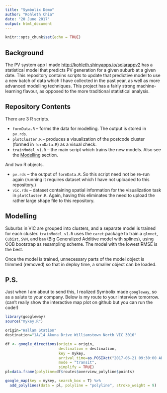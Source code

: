 ```yaml
---
title: "Symbolix Demo"
author: "Kohleth Chia"
date: "20 June 2017"
output: html_document
---
```




```r
knitr::opts_chunk$set(echo = TRUE)
```

## Background
The PV system app I made <http://kohleth.shinyapps.io/solarappv2> has a statistical model that predicts PV generation for a given suburb at a given date. This repository contains scripts to update that predictive model to use a new batch of data which I have collected in the past year, as well as more advanced modelling techniques. This project has a fairly strong machine-learning flavour, as opposed to the more traditional statistical analysis.

## Repository Contents
There are 3 R scripts.

* `formData.R` -- forms the data for modelling. The output is stored in `pv.rds`.
* `plotCluster.R` -- produces a visualization of the postcode cluster (formed in `formData.R`) as a visual check.
* `trainModel_v1.R` -- the main script which trains the new models. Also see the [Modelling](#model) section.

And two R objects.

* `pv.rds` -- the output of `formData.R`. So this script need not be re-run again (running it requires dataset which I have not uploaded to this repository.)
* `vic.rds` -- dataset containing spatial information for the visualization task in `plotCluster.R`. Again, having this eliminates the need to upload the rather large shape file to this repository.

## Modelling{#model}
Suburbs in VIC are grouped into clusters, and a separate model is trained for each cluster. 
`trainModel_v1.R` uses the `caret` package to train a `glmnet`, `Cubist`, `SVM`, and `bam` (Big Generalized Additive model with splines), using OOB bootstrap as resampling scheme. The model with the lowest RMSE is the best. 

Once the model is trained, unnecessary parts of the model object is trimmed (removed) so that in deploy time, a smaller object can be loaded.

## P.S.

Just when I am about to send this, I realized Symbolix made `googleway`, so as a salute to your company. Below is my route to your interview tomorrow. (can't really show the interactive map plot on github but you can run the code!)

```r
library(googleway)
source("mykey.R")

origin="Hallam Station"
destination="1A/14 Akuna Drive Williamstown North VIC 3016"

df <- google_directions(origin = origin,
                        destination = destination,
                        key = mykey,
                        arrival_time=as.POSIXct("2017-06-21 09:30:00 AEST"),
                        mode = "transit",
                        simplify = TRUE)
pl=data.frame(polyline=df$routes$overview_polyline$points)

google_map(key = mykey, search_box = T) %>%
  add_polylines(data = pl, polyline = "polyline", stroke_weight = 9)
```

